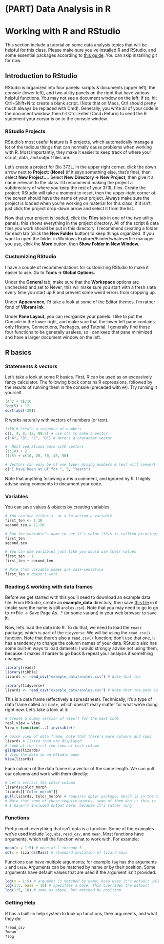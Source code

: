 # (PART) Data Analysis in R  {.unnumbered}

# Working with R and RStudio

This section include a tutorial on some data analysis topics that will be helpful for this class. Please make sure you've installed R and RStudio, and some essential packages according to [this guide](https://github.com/Christopher-Peterson/R-workshop-setup). You can skip installing git for now.

## Introduction to RStudio

RStudio is organized into four panels: scripts & documents (upper left), the console (lower left), and two utility panels on the right that have various helpful functions. You may not see a document window on the left; if so, hit Ctrl+Shift+N to create a blank script. (Note that on Macs, Ctrl should pretty much always be replaced with Cmd). Generally, you write all of your code in the document window, then hit Ctrl+Enter (Cmd+Return) to send the R statement your cursor is on to the console window.  

### RStudio Projects

RStudio's most useful feature is R projects, which automatically manage a lot of the tedious things that can normally cause problems when working with R. Most importantly, they make it easier to keep track of where your script, data, and output files are. 

Let's create a project for Bio 373L. In the upper right corner, click the down arrow next to **Project: (None)** (if it says something else, that's fine), then select **New Project...**. Select **New Directory -> New Project**, then give it a name relevant to the class. I'd recommend making the project a subdirectory of where you keep the rest of your 373L files.  Create the project; RStudio will take a moment to reset, then the upper-right corner of the screen should have the name of your project. Always make sure the project is loaded when you're working on material for this class; if it isn't, just click the project drop-down arrow and select it from the list.  

Now that your project is loaded, click the **Files** tab in one of the two utility panels; this shows everything in the project directory. All of the script & data files you work should be put in this directory. I recommend creating a folder for each lab (click the **New Folder** button) to keep things organized. If you want to open the folder in Windows Explorer/Finder/whateverfile manager you use, click the **More** button, then **Show Folder in New Window.**

### Customizing RStudio

I have a couple of recommendations for customizing RStudio to make it easier to use. Go to **Tools -> Global Options.**

Under the **General** tab, make sure that the **Workspace** options are unchecked and set to Never; this will make sure you start with a fresh slate every time you start up R and prevent some weird errors from cropping up.  

Under **Appearance**, I'd take a look at some of the Editor themes.  I'm rather fond of **Vibrant Ink**. 

Under **Pane Layout**, you can reorganize your panels. I like to put the Console in the lower right, and make sure that the lower left pane contains only History, Connections, Packages, and Tutorial.  I generally find those four functions to be generally useless, so I can keep that pane minimized and have a larger document window on the left.  

## R basics

### Statements & vectors

Let's take a look at some R basics. First, R can be used as an excessively fancy calculator. The following block contains R expressions, followed by the results of running them in the console (preceded with `##`). Try running it yourself.  

```r
(4^2 + 8)/10
log(5) + 12
sqrt(abs(-20))
```

R works naturally with vectors of numbers (or text).

```r
1:10 # Create a sequence of numbers
c(1, 4, 9, 12, 98.7) # use c() to make a vector
c("A", "B", "C", "D") # Here's a character vector

#  Most operations work with vectors
(1:10) + 2
(1:5) + c(10, 20, 30, 40, 50)

# Vectors can only be of one type; mixing numbers & text will convert them all to text
c("I have been at UT for ", 5, "Years")
```

Note that anything following a `#` is a comment, and ignored by R.  I highly advise using comments to document your code.  

### Variables

You can save values & objects by creating variables.

```r
# You can use either <- or = to assign a variable
first_ten <- 1:10
second_ten = 11:20 

# Run the variable's name to see it's value (this is callled printing)
first_ten
second_ten

# You can use variables just like you would use their values
first_ten + 1 
first_ten + second_ten

# Note that variable names are case-sensitive
first_Ten # doesn't work
```

### Reading & working with data frames

Before we get started with this you'll need to download an example data file. From RStudio, create an **example_data** directory, then save [this file](https://raw.githubusercontent.com/Christopher-Peterson/Bio373L-Book/master/example_data/anoles.csv) in it (make sure the name is still `anoles.csv`). Note that you may need to go to go to **File -> Save Page As...* (or some variant) in your web browser to save it.  

Now, let's load the data into R.
To do that, we need to load the `readr` package, which is part of the `tidyverse`.
We will be using the `read_csv()` function.
Note that there's also a `read.csv()` function; don't use that one, it has a tendency to change the column names of your data.
RStudio also has some built-in ways to load datasets; I would strongly advise not using them, because it makes it harder to go back & repeat your analysis if something changes.
```r
library(readr)
library(tibble)
lizards <- read_csv("example_data/anoles.csv") # Note that the 
```
```r
library(tidyverse) 
lizards <- read_csv("example_data/anoles.csv") # Note that the path is relative to your project directory.
```

This is a data frame (effectively a spreadsheet). Technically, it's a type of data frame called a `tibble`, which doesn't really matter for what we're doing right now.  Let's take a look at it:

```r
# Create a dummy version of View() for the next code
real_view = View
View = function(...) invisible()
```

```r
# quick view of data frame; note that there's more columns and rows 
lizards # listed than are displayed
# Look at the first few rows of each column
glimpse(lizards)
# View the data in an RStudio pane
View(lizards)
```

Each column of the data frame is a vector of the same length. We can pull our columns and work with them directly:

```r
# Let's extract the color column
lizards$Color_morph
lizards[["Color_morph"]] 
pull(lizards, Color_morph) # requires dplyr package, which is in the tidyverse
# Note that some of these require quotes, some of them don't; this is 
# I haven't included output here, because it's rather long
```

### Functions

Pretty much everything that isn't data is a function.  Some of the examples we've used include `log`, `abs`, `read_csv`, and `mean`. Most functions have arguments, which tell the function what to work with.  For example:

```r
mean(x = 1:5) # mean of 1 through 5
sd(x = lizards$Mass) # standard deviation of lizard mass
```

Functions can have multiple arguments; for example `log` has the arguments `x` and `base`. Arguments can be matched by name or by their position. Some arguments have default values that are used if the argument isn't provided.  

```r
log(x = 1:5) # argument is matched by name; base uses it's default value
log(1:5, base = 10) # specifies a base; this overrides the default
log(1:5, 10) # same as above, but matched by position
```

### Getting Help

R has a built-in help system to look up functions, their arguments, and what they do:

```r
?read_csv
?mean
?log
```


